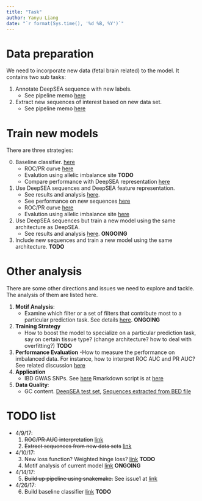 ```yaml
---
title: "Task"
author: Yanyu Liang
date: "`r format(Sys.time(), '%d %B, %Y')`"
---
```


# Data preparation

We need to incorporate new data (fetal brain related) to the model. It contains two sub tasks:

1. Annotate DeepSEA sequence with new labels. 
    - See pipeline memo [here](memo_preprocessing.html)
2. Extract new sequences of interest based on new data set. 
    - See pipeline memo [here](memo_extract.html)

# Train new models

There are three strategies:

0. Baseline classifier. [here](baseline.html)
    - ROC/PR curve [here](https://rawgit.com/liangyy/deep_variant/code/pr_roc_curve/report/JASPAR_plot.html)
    - Evalution using allelic imbalance site **TODO**
    - Compare performance with DeepSEA representation [here](https://rawgit.com/liangyy/deep_variant/code/performance_comparison/report/deep_brain.auc_comparison.html)
1. Use DeepSEA sequences and DeepSEA feature representation. 
    - See results and analysis [here](type1.html). 
    - See performance on new sequences [here](type1_newseq.html)
    - ROC/PR curve [here](http://htmlpreview.github.io/?https://github.com/liangyy/deep_variant/blob/code/pr_roc_curve/report/deepsea_vs_newseq_plot.html)
    - Evalution using allelic imbalance site [here](type1_allelic_imbalance.html)
2. Use DeepSEA sequences but train a new model using the same architecture as DeepSEA. 
    - See results and analysis [here](type2.html). **ONGOING**
3. Include new sequences and train a new model using the same architecture. **TODO**

# Other analysis

There are some other directions and issues we need to explore and tackle. The analysis of them are listed here.

1. **Motif Analysis**:
    - Examine which filter or a set of filters that contribute most to a particular prediction task. See details [here](motif_analysis.html). **ONGOING**
2. **Training Strategy**
    - How to boost the model to specialize on a particular prediction task, say on certain tissue type? (change architecture? how to deal with overfitting?) **TODO**
3. **Performance Evaluation**
    -How to measure the performance on imbalanced data. For instance, how to interpret ROC AUC and PR AUC? See related discussion [here](auc.html)
4. **Application**
    - IBD GWAS SNPs. See [here](SNP_enrichment.html) Rmarkdown script is at [here](https://uchicago.box.com/s/zdntptc8udymivtyoapxpu365rpo3b18)
5. **Data Quality**: 
    - GC content. [DeepSEA test set](https://rawgit.com/liangyy/deep_variant/code/gc_content/report/deepsea.gc_content.html), [Sequences extracted from BED file](https://rawgit.com/liangyy/deep_variant/code/gc_content/report/extracted.gc_content.html)

# TODO list

* 4/9/17:
    1. ~~ROC/PR AUC interpretation~~ [link](auc.html)
    2. ~~Extract sequences from new data sets~~ [link](memo_extract.html)
* 4/10/17:
    3. New loss function? Weighted hinge loss? [link](loss_function.html) **TODO**
    4. Motif analysis of current model [link](motif_analysis.html) **ONGOING**
* 4/14/17:
    5. ~~Build up pipeline using snakemake.~~ See issue1 at [link](https://github.com/CreRecombinase/DeepVariantPrediction)
* 4/26/17:
    6. Build baseline classifier [link](baseline.html) **TODO**







